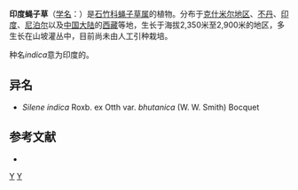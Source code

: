 {{Speciesbox
| genus = Silene
| species = indica
| authority = Roxb. ex Otth, 1824
| subdivision_ranks = [[变种|变种]]
| subdivision =
* 印度蝇子草 ''S. i.'' var. ''indica''
* [[不丹蝇子草|不丹蝇子草]] ''S. i.'' var. ''bhutanica''
}}

'''印度蝇子草'''（[[学名|学名]]：{{lang|la|''Silene indica''}}）是[[石竹科|石竹科]][[蝇子草属|蝇子草属]]的植物。分布于[[克什米尔地区|克什米尔地区]]、[[不丹|不丹]]、[[印度|印度]]、[[尼泊尔|尼泊尔]]以及[[中国大陆|中国大陆]]的[[西藏|西藏]]等地，生长于海拔2,350米至2,900米的地区，多生长在山坡灌丛中，目前尚未由人工引种栽培。

种名''indica''意为印度的。

== 异名 ==
* ''Silene indica'' Roxb. ex Otth var. ''bhutanica'' (W. W. Smith) Bocquet

== 参考文献 ==
<div class="references-small">
* {{cite web| url =http://www.bioinfo.cn/db05/KmzwSpecies.php?action=view&id=2345| title =印度蝇子草（原变种）| work =《中国高等植物数据库全库》| publisher =中国科学院微生物研究所| author =昆明植物研究所| accessdate =2009-02-23| deadurl =yes| archiveurl =https://web.archive.org/web/20160305002653/http://www.bioinfo.cn/db05/KmzwSpecies.php?action=view&id=2345| archivedate =2016-03-05}}
</div>
{{Taxonbar|from=Q10910411}}

[[Category:蝇子草属|Y]]
[[Category:1824年描述的植物|Y]]


{{植物小作品}}